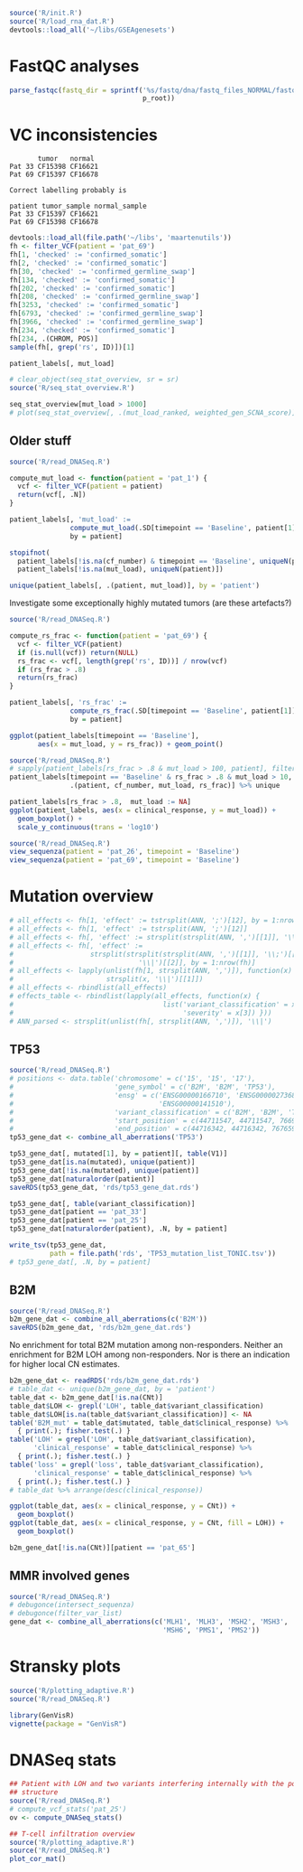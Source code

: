 ```r
source('R/init.R')
source('R/load_rna_dat.R')
devtools::load_all('~/libs/GSEAgenesets')
```

# FastQC analyses

```r
parse_fastqc(fastq_dir = sprintf('%s/fastq/dna/fastq_files_NORMAL/fastqc', 
                                 p_root))
```

# VC inconsistencies


           tumor   normal
    Pat 33 CF15398 CF16621
    Pat 69 CF15397 CF16678

    Correct labelling probably is

    patient tumor_sample normal_sample
    Pat 33 CF15397 CF16621
    Pat 69 CF15398 CF16678


```r
devtools::load_all(file.path('~/libs', 'maartenutils'))
fh <- filter_VCF(patient = 'pat_69')
fh[1, 'checked' := 'confirmed_somatic']
fh[2, 'checked' := 'confirmed_somatic']
fh[30, 'checked' := 'confirmed_germline_swap']
fh[134, 'checked' := 'confirmed_somatic']
fh[202, 'checked' := 'confirmed_somatic']
fh[208, 'checked' := 'confirmed_germline_swap']
fh[3253, 'checked' := 'confirmed_somatic']
fh[6793, 'checked' := 'confirmed_germline_swap']
fh[3966, 'checked' := 'confirmed_germline_swap']
fh[234, 'checked' := 'confirmed_somatic']
fh[234, .(CHROM, POS)]
sample(fh[, grep('rs', ID)])[1]
```

```r
patient_labels[, mut_load]

# clear_object(seq_stat_overview, sr = sr)
source('R/seq_stat_overview.R')

seq_stat_overview[mut_load > 1000]
# plot(seq_stat_overview[, .(mut_load_ranked, weighted_gen_SCNA_score)])
```

## Older stuff

```r
source('R/read_DNASeq.R')

compute_mut_load <- function(patient = 'pat_1') {
  vcf <- filter_VCF(patient = patient)
  return(vcf[, .N])
}

patient_labels[, 'mut_load' :=
               compute_mut_load(.SD[timepoint == 'Baseline', patient[1]]),
               by = patient]

stopifnot(
  patient_labels[!is.na(cf_number) & timepoint == 'Baseline', uniqueN(patient)] ==
  patient_labels[!is.na(mut_load), uniqueN(patient)])

unique(patient_labels[, .(patient, mut_load)], by = 'patient')
```

Investigate some exceptionally highly mutated tumors (are these artefacts?)

```r
source('R/read_DNASeq.R')

compute_rs_frac <- function(patient = 'pat_69') {
  vcf <- filter_VCF(patient)
  if (is.null(vcf)) return(NULL)
  rs_frac <- vcf[, length(grep('rs', ID))] / nrow(vcf)
  if (rs_frac > .8)
  return(rs_frac)
}

patient_labels[, 'rs_frac' :=
               compute_rs_frac(.SD[timepoint == 'Baseline', patient[1]]),
               by = patient]

ggplot(patient_labels[timepoint == 'Baseline'],
       aes(x = mut_load, y = rs_frac)) + geom_point()
```

```r
source('R/read_DNASeq.R')
# sapply(patient_labels[rs_frac > .8 & mut_load > 100, patient], filter_VCF)
patient_labels[timepoint == 'Baseline' & rs_frac > .8 & mut_load > 10,
               .(patient, cf_number, mut_load, rs_frac)] %>% unique
```

```r
patient_labels[rs_frac > .8,  mut_load := NA]
ggplot(patient_labels, aes(x = clinical_response, y = mut_load)) +
  geom_boxplot() +
  scale_y_continuous(trans = 'log10')
```

```r
source('R/read_DNASeq.R')
view_sequenza(patient = 'pat_26', timepoint = 'Baseline')
view_sequenza(patient = 'pat_69', timepoint = 'Baseline')
```

# Mutation overview

```r
# all_effects <- fh[1, 'effect' := tstrsplit(ANN, ';')[12], by = 1:nrow(fh)]
# all_effects <- fh[1, 'effect' := tstrsplit(ANN, ';')[12]]
# all_effects <- fh[, 'effect' := strsplit(strsplit(ANN, ',')[[1]], '\\;')[[11]], by = 1:nrow(fh)]
# all_effects <- fh[, 'effect' := 
#                   strsplit(strsplit(strsplit(ANN, ',')[[1]], '\\;')[[11]],
#                               '\\|')[[2]], by = 1:nrow(fh)]
# all_effects <- lapply(unlist(fh[1, strsplit(ANN, ',')]), function(x)
#                       strsplit(x, '\\|')[[1]])
# all_effects <- rbindlist(all_effects)
# effects_table <- rbindlist(lapply(all_effects, function(x) {
#                                     list('variant_classification' = x[2],
#                                          'severity' = x[3]) }))
# ANN_parsed <- strsplit(unlist(fh[, strsplit(ANN, ',')]), '\\|')
```

## TP53

```r
source('R/read_DNASeq.R')
# positions <- data.table('chromosome' = c('15', '15', '17'),
#                         'gene_symbol' = c('B2M', 'B2M', 'TP53'),
#                         'ensg' = c('ENSG00000166710', 'ENSG00000273686', 
#                                    'ENSG00000141510'),
#                         'variant_classification' = c('B2M', 'B2M', 'TP53'),
#                         'start_position' = c(44711547, 44711547, 7669609),
#                         'end_position' = c(44716342, 44716342, 7676594))
tp53_gene_dat <- combine_all_aberrations('TP53')
```

```r
tp53_gene_dat[, mutated[1], by = patient][, table(V1)]
tp53_gene_dat[is.na(mutated), unique(patient)]
tp53_gene_dat[!is.na(mutated), unique(patient)]
tp53_gene_dat[naturalorder(patient)]
saveRDS(tp53_gene_dat, 'rds/tp53_gene_dat.rds')
```

```r
tp53_gene_dat[, table(variant_classification)]
tp53_gene_dat[patient == 'pat_33']
tp53_gene_dat[patient == 'pat_25']
tp53_gene_dat[naturalorder(patient), .N, by = patient]

write_tsv(tp53_gene_dat, 
          path = file.path('rds', 'TP53_mutation_list_TONIC.tsv'))
# tp53_gene_dat[, .N, by = patient]
```

## B2M

```r
source('R/read_DNASeq.R')
b2m_gene_dat <- combine_all_aberrations(c('B2M'))
saveRDS(b2m_gene_dat, 'rds/b2m_gene_dat.rds')
```

No enrichment for total B2M mutation among non-responders. Neither an enrichment
for B2M LOH among non-responders. Nor is there an indication for higher local CN
estimates.

```r
b2m_gene_dat <- readRDS('rds/b2m_gene_dat.rds')
# table_dat <- unique(b2m_gene_dat, by = 'patient')
table_dat <- b2m_gene_dat[!is.na(CNt)]
table_dat$LOH <- grepl('LOH', table_dat$variant_classification)
table_dat$LOH[is.na(table_dat$variant_classification)] <- NA
table('B2M_mut' = table_dat$mutated, table_dat$clinical_response) %>%
  { print(.); fisher.test(.) }
table('LOH' = grepl('LOH', table_dat$variant_classification), 
      'clinical_response' = table_dat$clinical_response) %>%
  { print(.); fisher.test(.) }
table('loss' = grepl('loss', table_dat$variant_classification), 
      'clinical_response' = table_dat$clinical_response) %>%
  { print(.); fisher.test(.) }
# table_dat %>% arrange(desc(clinical_response))

ggplot(table_dat, aes(x = clinical_response, y = CNt)) +
  geom_boxplot()
ggplot(table_dat, aes(x = clinical_response, y = CNt, fill = LOH)) +
  geom_boxplot()
```

```r
b2m_gene_dat[!is.na(CNt)][patient == 'pat_65']
```

## MMR involved genes

```r
source('R/read_DNASeq.R')
# debugonce(intersect_sequenza)
# debugonce(filter_var_list)
gene_dat <- combine_all_aberrations(c('MLH1', 'MLH3', 'MSH2', 'MSH3', 
                                      'MSH6', 'PMS1', 'PMS2'))
```

# Stransky plots


```r
source('R/plotting_adaptive.R')
source('R/read_DNASeq.R')
```

```r
library(GenVisR)
vignette(package = "GenVisR")
```

# DNASeq stats

```r
## Patient with LOH and two variants interfering internally with the polypeptide
## structure
source('R/read_DNASeq.R')
# compute_vcf_stats('pat_25')
ov <- compute_DNASeq_stats()
```

```r
## T-cell infiltration overview
source('R/plotting_adaptive.R')
source('R/read_DNASeq.R')
plot_cor_mat()
```
